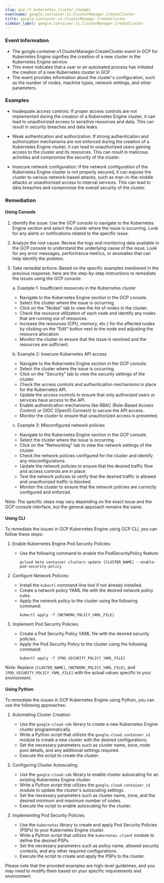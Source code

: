 ```yaml
--- 
slug: gcp_rt_kubernetes_cluster_changes
eventname: google.container.v1.ClusterManager.CreateCluster
title: google.container.v1.ClusterManager.CreateCluster
sidebar_label: google.container.v1.ClusterManager.CreateCluster
---
```

                       
### Event Information

- The google.container.v1.ClusterManager.CreateCluster event in GCP for Kubernetes Engine signifies the creation of a new cluster in the Kubernetes Engine service.
- This event indicates that a user or an automated process has initiated the creation of a new Kubernetes cluster in GCP.
- The event provides information about the cluster's configuration, such as the number of nodes, machine types, network settings, and other parameters.


### Examples

- Inadequate access controls: If proper access controls are not implemented during the creation of a Kubernetes Engine cluster, it can lead to unauthorized access to sensitive resources and data. This can result in security breaches and data leaks.

- Weak authentication and authorization: If strong authentication and authorization mechanisms are not enforced during the creation of a Kubernetes Engine cluster, it can lead to unauthorized users gaining access to the cluster and its resources. This can result in malicious activities and compromise the security of the cluster.

- Insecure network configuration: If the network configuration of the Kubernetes Engine cluster is not properly secured, it can expose the cluster to various network-based attacks, such as man-in-the-middle attacks or unauthorized access to internal services. This can lead to data breaches and compromise the overall security of the cluster.

### Remediation

#### Using Console

1. Identify the issue: Use the GCP console to navigate to the Kubernetes Engine section and select the cluster where the issue is occurring. Look for any alerts or notifications related to the specific issue.

2. Analyze the root cause: Review the logs and monitoring data available in the GCP console to understand the underlying cause of the issue. Look for any error messages, performance metrics, or anomalies that can help identify the problem.

3. Take remedial actions: Based on the specific examples mentioned in the previous response, here are the step-by-step instructions to remediate the issues using the GCP console:

   a. Example 1: Insufficient resources in the Kubernetes cluster
      - Navigate to the Kubernetes Engine section in the GCP console.
      - Select the cluster where the issue is occurring.
      - Click on the "Nodes" tab to view the list of nodes in the cluster.
      - Check the resource utilization of each node and identify any nodes that are running out of resources.
      - Increase the resources (CPU, memory, etc.) for the affected nodes by clicking on the "Edit" button next to the node and adjusting the resource allocation.
      - Monitor the cluster to ensure that the issue is resolved and the resources are sufficient.

   b. Example 2: Insecure Kubernetes API access
      - Navigate to the Kubernetes Engine section in the GCP console.
      - Select the cluster where the issue is occurring.
      - Click on the "Security" tab to view the security settings of the cluster.
      - Check the access controls and authentication mechanisms in place for the Kubernetes API.
      - Update the access controls to ensure that only authorized users or services have access to the API.
      - Enable authentication mechanisms like RBAC (Role-Based Access Control) or OIDC (OpenID Connect) to secure the API access.
      - Monitor the cluster to ensure that unauthorized access is prevented.

   c. Example 3: Misconfigured network policies
      - Navigate to the Kubernetes Engine section in the GCP console.
      - Select the cluster where the issue is occurring.
      - Click on the "Networking" tab to view the network settings of the cluster.
      - Check the network policies configured for the cluster and identify any misconfigurations.
      - Update the network policies to ensure that the desired traffic flow and access controls are in place.
      - Test the network policies to verify that the desired traffic is allowed and unauthorized traffic is blocked.
      - Monitor the cluster to ensure that the network policies are correctly configured and enforced.

Note: The specific steps may vary depending on the exact issue and the GCP console interface, but the general approach remains the same.

#### Using CLI

To remediate the issues in GCP Kubernetes Engine using GCP CLI, you can follow these steps:

1. Enable Kubernetes Engine Pod Security Policies:
   - Use the following command to enable the PodSecurityPolicy feature:
     ```
     gcloud beta container clusters update [CLUSTER_NAME] --enable-pod-security-policy
     ```

2. Configure Network Policies:
   - Install the `kubectl` command-line tool if not already installed.
   - Create a network policy YAML file with the desired network policy rules.
   - Apply the network policy to the cluster using the following command:
     ```
     kubectl apply -f [NETWORK_POLICY_YAML_FILE]
     ```

3. Implement Pod Security Policies:
   - Create a Pod Security Policy YAML file with the desired security policies.
   - Apply the Pod Security Policy to the cluster using the following command:
     ```
     kubectl apply -f [POD_SECURITY_POLICY_YAML_FILE]
     ```

Note: Replace `[CLUSTER_NAME]`, `[NETWORK_POLICY_YAML_FILE]`, and `[POD_SECURITY_POLICY_YAML_FILE]` with the actual values specific to your environment.

#### Using Python

To remediate the issues in GCP Kubernetes Engine using Python, you can use the following approaches:

1. Automating Cluster Creation:
   - Use the `google-cloud-sdk` library to create a new Kubernetes Engine cluster programmatically.
   - Write a Python script that utilizes the `google.cloud.container_v1` module to create a new cluster with the desired configurations.
   - Set the necessary parameters such as cluster name, zone, node pool details, and any additional settings required.
   - Execute the script to create the cluster.

2. Configuring Cluster Autoscaling:
   - Use the `google-cloud-sdk` library to enable cluster autoscaling for an existing Kubernetes Engine cluster.
   - Write a Python script that utilizes the `google.cloud.container_v1` module to update the cluster's autoscaling settings.
   - Set the necessary parameters such as cluster name, zone, and the desired minimum and maximum number of nodes.
   - Execute the script to enable autoscaling for the cluster.

3. Implementing Pod Security Policies:
   - Use the `kubernetes` library to create and apply Pod Security Policies (PSPs) to your Kubernetes Engine cluster.
   - Write a Python script that utilizes the `kubernetes.client` module to define the desired PSPs.
   - Set the necessary parameters such as policy name, allowed security contexts, and any other required configurations.
   - Execute the script to create and apply the PSPs to the cluster.

Please note that the provided examples are high-level guidelines, and you may need to modify them based on your specific requirements and environment.


 